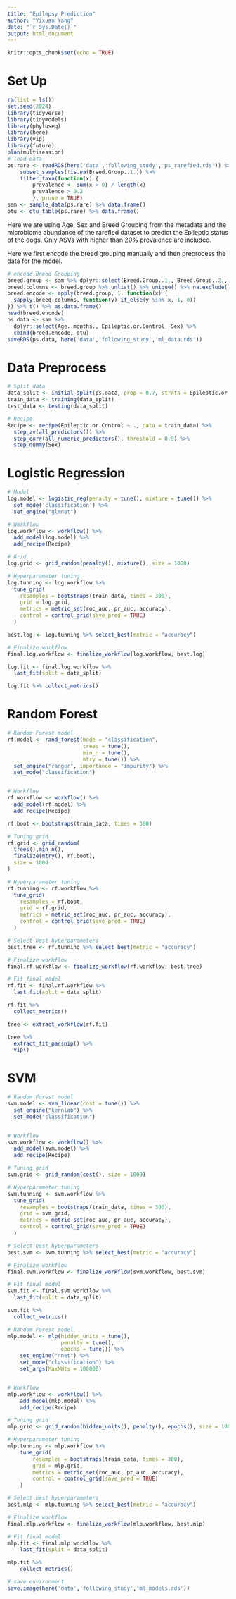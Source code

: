 ```yaml
---
title: "Epilepsy Prediction"
author: "Yixuan Yang"
date: "`r Sys.Date()`"
output: html_document
---
```


```r
knitr::opts_chunk$set(echo = TRUE)
```

# Set Up

```r
rm(list = ls())
set.seed(2024)
library(tidyverse)
library(tidymodels)
library(phyloseq)
library(here)
library(vip)
library(future)
plan(multisession)
# load data
ps.rare <- readRDS(here('data','following_study','ps_rarefied.rds')) %>%
    subset_samples(!is.na(Breed.Group..1.)) %>% 
    filter_taxa(function(x) {
        prevalence <- sum(x > 0) / length(x)
        prevalence > 0.2
        }, prune = TRUE)
sam <- sample_data(ps.rare) %>% data.frame() 
otu <- otu_table(ps.rare) %>% data.frame() 
```

Here we are using Age, Sex and Breed Grouping from the metadata and the microbiome abundance of the rarefied dataset to predict the Epileptic status of the dogs. Only ASVs with higher than 20% prevalence are included.

Here we first encode the breed grouping manually and then preprocess the data for the model.

```r
# encode Breed Grouping
breed.group <- sam %>% dplyr::select(Breed.Group..1., Breed.Group..2., Breed.Group..3.)
breed.columns <- breed.group %>% unlist() %>% unique() %>% na.exclude()
breed.encode <- apply(breed.group, 1, function(x) {
  sapply(breed.columns, function(y) if_else(y %in% x, 1, 0))
}) %>% t() %>% as.data.frame()
head(breed.encode)
ps.data <- sam %>% 
  dplyr::select(Age..months., Epileptic.or.Control, Sex) %>% 
  cbind(breed.encode, otu)
saveRDS(ps.data, here('data','following_study','ml_data.rds'))
```

# Data Preprocess

```r
# Split data
data_split <- initial_split(ps.data, prop = 0.7, strata = Epileptic.or.Control)
train_data <- training(data_split)
test_data <- testing(data_split)

# Recipe
Recipe <- recipe(Epileptic.or.Control ~ ., data = train_data) %>%
  step_zv(all_predictors()) %>%
  step_corr(all_numeric_predictors(), threshold = 0.9) %>%
  step_dummy(Sex)
```

# Logistic Regression

```r
# Model 
log.model <- logistic_reg(penalty = tune(), mixture = tune()) %>%
  set_mode('classification') %>% 
  set_engine("glmnet")

# Workflow
log.workflow <- workflow() %>%
  add_model(log.model) %>%
  add_recipe(Recipe)

# Grid
log.grid <- grid_random(penalty(), mixture(), size = 1000)

# Hyperparameter tuning
log.tunning <- log.workflow %>%
  tune_grid(
    resamples = bootstraps(train_data, times = 300),
    grid = log.grid,
    metrics = metric_set(roc_auc, pr_auc, accuracy),
    control = control_grid(save_pred = TRUE)
  )

best.log <- log.tunning %>% select_best(metric = "accuracy")

# Finalize workflow
final.log.workflow <- finalize_workflow(log.workflow, best.log)

log.fit <- final.log.workflow %>%
  last_fit(split = data_split)

log.fit %>% collect_metrics()
```

# Random Forest

```r
# Random Forest model
rf.model <- rand_forest(mode = "classification",
                        trees = tune(),
                        min_n = tune(),
                        mtry = tune()) %>%
  set_engine("ranger", importance = "impurity") %>%
  set_mode("classification")


# Workflow
rf.workflow <- workflow() %>%
  add_model(rf.model) %>%
  add_recipe(Recipe)

rf.boot <- bootstraps(train_data, times = 300)

# Tuning grid
rf.grid <- grid_random(
  trees(),min_n(),
  finalize(mtry(), rf.boot),
  size = 1000
)

# Hyperparameter tuning
rf.tunning <- rf.workflow %>%
  tune_grid(
    resamples = rf.boot,
    grid = rf.grid,
    metrics = metric_set(roc_auc, pr_auc, accuracy),
    control = control_grid(save_pred = TRUE)
  )

# Select best hyperparameters
best.tree <- rf.tunning %>% select_best(metric = "accuracy")

# Finalize workflow
final.rf.workflow <- finalize_workflow(rf.workflow, best.tree)

# Fit final model
rf.fit <- final.rf.workflow %>%
  last_fit(split = data_split)

rf.fit %>%
  collect_metrics()

tree <- extract_workflow(rf.fit)

tree %>% 
  extract_fit_parsnip() %>% 
  vip()
```

# SVM

```r
# Random Forest model
svm.model <- svm_linear(cost = tune()) %>% 
  set_engine("kernlab") %>%
  set_mode("classification")


# Workflow
svm.workflow <- workflow() %>%
  add_model(svm.model) %>%
  add_recipe(Recipe)

# Tuning grid
svm.grid <- grid_random(cost(), size = 1000)

# Hyperparameter tuning
svm.tunning <- svm.workflow %>%
  tune_grid(
    resamples = bootstraps(train_data, times = 300),
    grid = svm.grid,
    metrics = metric_set(roc_auc, pr_auc, accuracy),
    control = control_grid(save_pred = TRUE)
  )

# Select best hyperparameters
best.svm <- svm.tunning %>% select_best(metric = "accuracy")

# Finalize workflow
final.svm.workflow <- finalize_workflow(svm.workflow, best.svm)

# Fit final model
svm.fit <- final.svm.workflow %>%
  last_fit(split = data_split)

svm.fit %>%
  collect_metrics()
```

```r
# Random Forest model
mlp.model <- mlp(hidden_units = tune(),
                 penalty = tune(),
                 epochs = tune()) %>% 
    set_engine("nnet") %>%
    set_mode("classification") %>% 
    set_args(MaxNWts = 100000)


# Workflow
mlp.workflow <- workflow() %>%
    add_model(mlp.model) %>%
    add_recipe(Recipe)

# Tuning grid
mlp.grid <- grid_random(hidden_units(), penalty(), epochs(), size = 1000)

# Hyperparameter tuning
mlp.tunning <- mlp.workflow %>%
    tune_grid(
        resamples = bootstraps(train_data, times = 300),
        grid = mlp.grid,
        metrics = metric_set(roc_auc, pr_auc, accuracy),
        control = control_grid(save_pred = TRUE)
    )

# Select best hyperparameters
best.mlp <- mlp.tunning %>% select_best(metric = "accuracy")

# Finalize workflow
final.mlp.workflow <- finalize_workflow(mlp.workflow, best.mlp)

# Fit final model
mlp.fit <- final.mlp.workflow %>%
    last_fit(split = data_split)

mlp.fit %>%
    collect_metrics()
```


```r
# save environment
save.image(here('data','following_study','ml_models.rds'))
```

